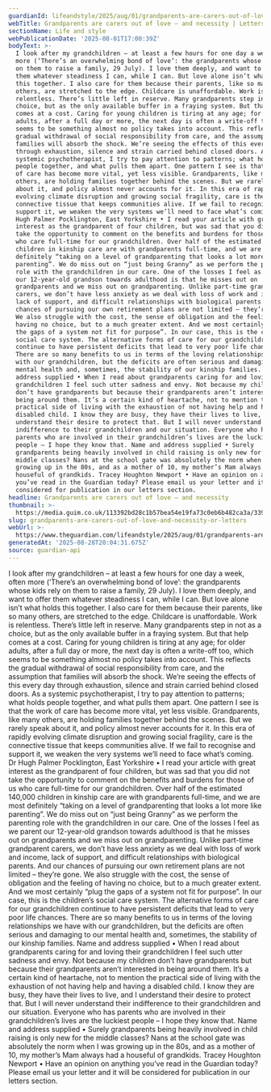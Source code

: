 ```yaml
---
guardianId: lifeandstyle/2025/aug/01/grandparents-are-carers-out-of-love-and-necessity
webTitle: Grandparents are carers out of love – and necessity | Letters
sectionName: Life and style
webPublicationDate: '2025-08-01T17:00:39Z'
bodyText: >-
  I look after my grandchildren – at least a few hours for one day a week, often
  more (‘There’s an overwhelming bond of love’: the grandparents whose kids rely
  on them to raise a family, 29 July). I love them deeply, and want to offer
  them whatever steadiness I can, while I can. But love alone isn’t what holds
  this together. I also care for them because their parents, like so many
  others, are stretched to the edge. Childcare is unaffordable. Work is
  relentless. There’s little left in reserve. Many grandparents step in not as a
  choice, but as the only available buffer in a fraying system. But that help
  comes at a cost. Caring for young children is tiring at any age; for older
  adults, after a full day or more, the next day is often a write-off too, which
  seems to be something almost no policy takes into account. This reflects the
  gradual withdrawal of social responsibility from care, and the assumption that
  families will absorb the shock. We’re seeing the effects of this every day
  through exhaustion, silence and strain carried behind closed doors. As a
  systemic psychotherapist, I try to pay attention to patterns; what holds
  people together, and what pulls them apart. One pattern I see is that the work
  of care has become more vital, yet less visible. Grandparents, like many
  others, are holding families together behind the scenes. But we rarely speak
  about it, and policy almost never accounts for it. In this era of rapidly
  evolving climate disruption and growing social fragility, care is the
  connective tissue that keeps communities alive. If we fail to recognise and
  support it, we weaken the very systems we’ll need to face what’s coming. Dr
  Hugh Palmer Pocklington, East Yorkshire • I read your article with great
  interest as the grandparent of four children, but was sad that you did not
  take the opportunity to comment on the benefits and burdens for those of us
  who care full-time for our grandchildren. Over half of the estimated 140,000
  children in kinship care are with grandparents full-time, and we are most
  definitely “taking on a level of grandparenting that looks a lot more like
  parenting”. We do miss out on “just being Granny” as we perform the parenting
  role with the grandchildren in our care. One of the losses I feel as we parent
  our 12-year‑old grandson towards adulthood is that he misses out on
  grandparents and we miss out on grandparenting. Unlike part-time grandparent
  carers, we don’t have less anxiety as we deal with loss of work and income,
  lack of support, and difficult relationships with biological parents. And our
  chances of pursuing our own retirement plans are not limited – they’re gone.
  We also struggle with the cost, the sense of obligation and the feeling of
  having no choice, but to a much greater extent. And we most certainly “plug
  the gaps of a system not fit for purpose”. In our case, this is the children’s
  social care system. The alternative forms of care for our grandchildren
  continue to have persistent deficits that lead to very poor life chances.
  There are so many benefits to us in terms of the loving relationships we have
  with our grandchildren, but the deficits are often serious and damaging to our
  mental health and, sometimes, the stability of our kinship families. Name and
  address supplied • When I read about grandparents caring for and loving their
  grandchildren I feel such utter sadness and envy. Not because my children
  don’t have grandparents but because their grandparents aren’t interested in
  being around them. It’s a certain kind of heartache, not to mention the
  practical side of living with the exhaustion of not having help and having a
  disabled child. I know they are busy, they have their lives to live, and I
  understand their desire to protect that. But I will never understand their
  indifference to their grandchildren and our situation. Everyone who has
  parents who are involved in their grandchildren’s lives are the luckiest
  people – I hope they know that. Name and address supplied • Surely
  grandparents being heavily involved in child raising is only new for the
  middle classes? Nans at the school gate was absolutely the norm when I was
  growing up in the 80s, and as a mother of 10, my mother’s Mam always had a
  houseful of grandkids. Tracey Houghton Newport • Have an opinion on anything
  you’ve read in the Guardian today? Please email us your letter and it will be
  considered for publication in our letters section.
headline: Grandparents are carers out of love – and necessity
thumbnail: >-
  https://media.guim.co.uk/113392bd28c1b57bea54e19fa73c0eb6b482ca3a/339_0_3540_2832/500.jpg
slug: grandparents-are-carers-out-of-love-and-necessity-or-letters
webUrl: >-
  https://www.theguardian.com/lifeandstyle/2025/aug/01/grandparents-are-carers-out-of-love-and-necessity
generatedAt: '2025-08-28T20:04:31.675Z'
source: guardian-api
---
```

I look after my grandchildren – at least a few hours for one day a week, often more (‘There’s an overwhelming bond of love’: the grandparents whose kids rely on them to raise a family, 29 July). I love them deeply, and want to offer them whatever steadiness I can, while I can. But love alone isn’t what holds this together. I also care for them because their parents, like so many others, are stretched to the edge. Childcare is unaffordable. Work is relentless. There’s little left in reserve. Many grandparents step in not as a choice, but as the only available buffer in a fraying system. But that help comes at a cost. Caring for young children is tiring at any age; for older adults, after a full day or more, the next day is often a write-off too, which seems to be something almost no policy takes into account. This reflects the gradual withdrawal of social responsibility from care, and the assumption that families will absorb the shock. We’re seeing the effects of this every day through exhaustion, silence and strain carried behind closed doors. As a systemic psychotherapist, I try to pay attention to patterns; what holds people together, and what pulls them apart. One pattern I see is that the work of care has become more vital, yet less visible. Grandparents, like many others, are holding families together behind the scenes. But we rarely speak about it, and policy almost never accounts for it. In this era of rapidly evolving climate disruption and growing social fragility, care is the connective tissue that keeps communities alive. If we fail to recognise and support it, we weaken the very systems we’ll need to face what’s coming. Dr Hugh Palmer Pocklington, East Yorkshire • I read your article with great interest as the grandparent of four children, but was sad that you did not take the opportunity to comment on the benefits and burdens for those of us who care full-time for our grandchildren. Over half of the estimated 140,000 children in kinship care are with grandparents full-time, and we are most definitely “taking on a level of grandparenting that looks a lot more like parenting”. We do miss out on “just being Granny” as we perform the parenting role with the grandchildren in our care. One of the losses I feel as we parent our 12-year‑old grandson towards adulthood is that he misses out on grandparents and we miss out on grandparenting. Unlike part-time grandparent carers, we don’t have less anxiety as we deal with loss of work and income, lack of support, and difficult relationships with biological parents. And our chances of pursuing our own retirement plans are not limited – they’re gone. We also struggle with the cost, the sense of obligation and the feeling of having no choice, but to a much greater extent. And we most certainly “plug the gaps of a system not fit for purpose”. In our case, this is the children’s social care system. The alternative forms of care for our grandchildren continue to have persistent deficits that lead to very poor life chances. There are so many benefits to us in terms of the loving relationships we have with our grandchildren, but the deficits are often serious and damaging to our mental health and, sometimes, the stability of our kinship families. Name and address supplied • When I read about grandparents caring for and loving their grandchildren I feel such utter sadness and envy. Not because my children don’t have grandparents but because their grandparents aren’t interested in being around them. It’s a certain kind of heartache, not to mention the practical side of living with the exhaustion of not having help and having a disabled child. I know they are busy, they have their lives to live, and I understand their desire to protect that. But I will never understand their indifference to their grandchildren and our situation. Everyone who has parents who are involved in their grandchildren’s lives are the luckiest people – I hope they know that. Name and address supplied • Surely grandparents being heavily involved in child raising is only new for the middle classes? Nans at the school gate was absolutely the norm when I was growing up in the 80s, and as a mother of 10, my mother’s Mam always had a houseful of grandkids. Tracey Houghton Newport • Have an opinion on anything you’ve read in the Guardian today? Please email us your letter and it will be considered for publication in our letters section.
